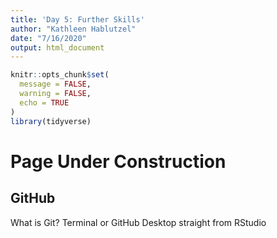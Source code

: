 ```yaml
---
title: 'Day 5: Further Skills'
author: "Kathleen Hablutzel"
date: "7/16/2020"
output: html_document
---
```


```r
knitr::opts_chunk$set(
  message = FALSE,
  warning = FALSE,
  echo = TRUE
)
library(tidyverse)
```

# Page Under Construction

## GitHub

What is Git?
Terminal or GitHub Desktop
straight from RStudio
